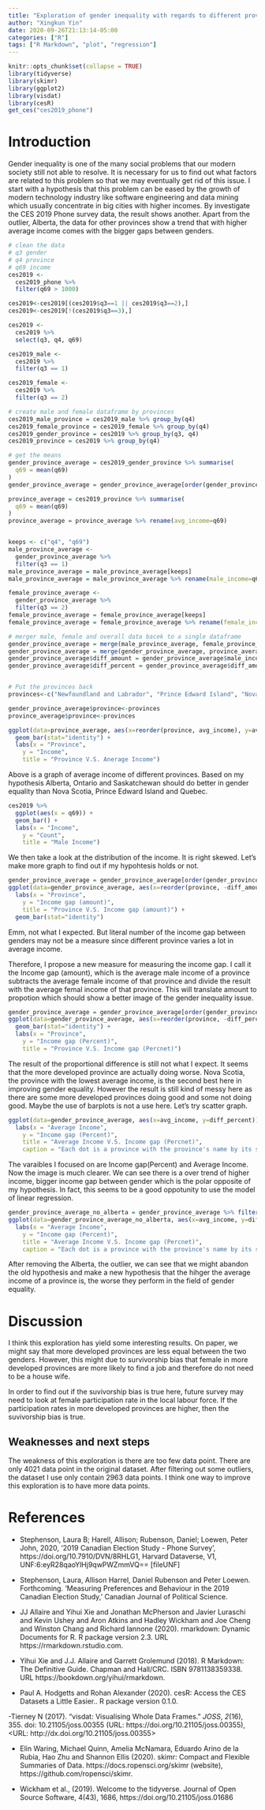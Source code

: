 ```yaml
---
title: "Exploration of gender inequality with regards to different provinces"
author: "Xingkun Yin"
date: 2020-09-26T21:13:14-05:00
categories: ["R"]
tags: ["R Markdown", "plot", "regression"]
---
```


```r
knitr::opts_chunk$set(collapse = TRUE)
library(tidyverse)
library(skimr)
library(ggplot2)
library(visdat)
library(cesR)
get_ces("ces2019_phone")
```

# Introduction

Gender inequality is one of the many social problems that our modern society still  not able to resolve. It is necessary for us to find out what factors are related to this problem so that we may eventually get rid of this issue. I start with a hypothesis that this problem can be eased by the growth of modern technology industry like software engineering and data mining which usually concentrate in big cities with higher incomes. By investigate the CES 2019 Phone survey data, the result shows another. Apart from the outlier, Alberta, the data for other provinces show a trend that with higher average income comes with the bigger gaps between genders.

```r
# clean the data
# q3 gender
# q4 province
# q69 income
ces2019 <- 
  ces2019_phone %>% 
  filter(q69 > 1000)

ces2019<-ces2019[(ces2019$q3==1 || ces2019$q3==2),]
ces2019<-ces2019[!(ces2019$q3==3),]

ces2019 <- 
  ces2019 %>% 
  select(q3, q4, q69)

ces2019_male <- 
  ces2019 %>% 
  filter(q3 == 1)

ces2019_female <- 
  ces2019 %>% 
  filter(q3 == 2)
```


```r
# create male and female dataframe by provinces
ces2019_male_province = ces2019_male %>% group_by(q4)
ces2019_female_province = ces2019_female %>% group_by(q4)
ces2019_gender_province = ces2019 %>% group_by(q3, q4)
ces2019_province = ces2019 %>% group_by(q4)
```


```r
# get the means
gender_province_average = ces2019_gender_province %>% summarise(
  q69 = mean(q69)
)
gender_province_average = gender_province_average[order(gender_province_average$q4),]

province_average = ces2019_province %>% summarise(
  q69 = mean(q69)
)
province_average = province_average %>% rename(avg_income=q69)


keeps <- c("q4", "q69")
male_province_average <- 
  gender_province_average %>% 
  filter(q3 == 1)
male_province_average = male_province_average[keeps]
male_province_average = male_province_average %>% rename(male_income=q69)

female_province_average <- 
  gender_province_average %>% 
  filter(q3 == 2)
female_province_average = female_province_average[keeps]
female_province_average = female_province_average %>% rename(female_income=q69)

# merger male, female and overall data bacek to a single dataframe
gender_province_average = merge(male_province_average, female_province_average, by='q4')
gender_province_average = merge(gender_province_average, province_average, by='q4')
gender_province_average$diff_amount = gender_province_average$male_income - gender_province_average$female_income
gender_province_average$diff_percent = gender_province_average$diff_amount / gender_province_average$female_income


# Put the provinces back
provinces<-c("Newfoundland and Labrador", "Prince Edward Island", "Nova Scotia", "New Brunswick", "Quebec", "Ontario", "Manitoba", "Saskatchewan", "Alberta", " British Columbia")

gender_province_average$province<-provinces
province_average$province<-provinces
```

```r
ggplot(data=province_average, aes(x=reorder(province, avg_income), y=avg_income)) +
  geom_bar(stat="identity") + 
  labs(x = "Province",
    y = "Income",
    title = "Province V.S. Anerage Income")
```

Above is a graph of average income of different provinces. Based on my hypothesis Alberta, Ontario and Saskatchewan should do better in gender equality than Nova Scotia, Prince Edward Island and Quebec.


```r
ces2019 %>% 
  ggplot(aes(x = q69)) +
  geom_bar() + 
  labs(x = "Income",
    y = "Count",
    title = "Male Income")
```

We then take a look at the distribution of the income. It is right skewed.
Let's make more graph to find out if my hypohtesis holds or not.

```r
gender_province_average = gender_province_average[order(gender_province_average$diff_percent),]
ggplot(data=gender_province_average, aes(x=reorder(province, -diff_amount), y=diff_amount)) +
  labs(x = "Province",
    y = "Income gap (amount)",
    title = "Province V.S. Income gap (amount)") + 
  geom_bar(stat="identity")
```


Emm, not what I expected. But literal number of the income gap between genders may not be a measure since different province varies a lot in average income. 

Therefore, I propose a new measure for measuring the income gap. I call it the Income gap (amount), which is the average male income of a province subtracts the average female income of that province and divide the result with the average femal income of that province. This will translate amount to propotion which should show a better image of the gender inequality issue.

```r
gender_province_average = gender_province_average[order(gender_province_average$diff_percent),]
ggplot(data=gender_province_average, aes(x=reorder(province, -diff_percent), y=diff_percent)) +
  geom_bar(stat="identity") + 
  labs(x = "Province",
    y = "Income gap (Percent)",
    title = "Province V.S. Income gap (Percnet)")
```

The result of the proportional difference is still not what I expect. It seems that the more developed province are actually doing worse. Nova Scotia, the province with the lowest average income, is the second best here in improving gender equality. However the result is still kind of messy here as there are some more developed provinces doing good and some not doing good. Maybe the use of barplots is not a use here. Let's try scatter graph.

```r
ggplot(data=gender_province_average, aes(x=avg_income, y=diff_percent)) + geom_point() + geom_text(label=gender_province_average$province) + 
  labs(x = "Average Income",
    y = "Income gap (Percent)",
    title = "Average Income V.S. Income gap (Percnet)",
    caption = "Each dot is a province with the province's name by its side.")

```

The varaibles I focused on are Income gap(Percent) and Average Income.
Now the image is much clearer. We can see there is a over trend of higher income, bigger income gap between gender which is the polar opposite of my hypothesis. In fact, this seems to be a good oppotunity to use the model of linear regression.

```r
gender_province_average_no_alberta = gender_province_average %>% filter(q4 != 9)
ggplot(data=gender_province_average_no_alberta, aes(x=avg_income, y=diff_percent)) + geom_point() + geom_text(label=gender_province_average_no_alberta$province) + geom_smooth(method=lm) + 
  labs(x = "Average Income",
    y = "Income gap (Percent)",
    title = "Average Income V.S. Income gap (Percnet)",
    caption = "Each dot is a province with the province's name by its side.")
```

After removing the Alberta, the outlier, we can see that we might abandon the old hypothesis and make a new hypothesis that the hihger the average income of a province is, the worse they perform in the field of gender equality.


# Discussion

I think this exploration has yield some interesting results. On paper, we might say that more developed provinces are less equal between the two genders. However, this might due to survivorship bias that female in more developed provinces are more likely to find a job and therefore do not need to be a house wife.

In order to find out if the suvivorship bias is true here, future survey may need to look at female participation rate in the local labour force. If the participation rates in more developed provinces are higher, then the suvivorship bias is true.

## Weaknesses and next steps

The weakness of this exploration is there are too few data point. There are only 4021 data point in the original dataset. After filtering out some outliers, the dataset I use only contain 2963 data points. I think one way to improve this exploration is to have more data points.






# References

- Stephenson, Laura B; Harell, Allison; Rubenson, Daniel; Loewen, Peter John, 2020, '2019 Canadian Election Study - Phone Survey', https://doi.org/10.7910/DVN/8RHLG1, Harvard Dataverse, V1, UNF:6:eyR28qaoYlHj9qwPWZmmVQ== [fileUNF]

- Stephenson, Laura, Allison Harrel, Daniel Rubenson and Peter Loewen. Forthcoming. 'Measuring Preferences and Behaviour in the 2019 Canadian Election Study,' Canadian Journal of Political Science.

- JJ Allaire and Yihui Xie and Jonathan McPherson and Javier Luraschi and Kevin Ushey and Aron
Atkins and Hadley Wickham and Joe Cheng and Winston Chang and Richard Iannone (2020). rmarkdown:
Dynamic Documents for R. R package version 2.3. URL https://rmarkdown.rstudio.com.

- Yihui Xie and J.J. Allaire and Garrett Grolemund (2018). R Markdown: The Definitive Guide.
Chapman and Hall/CRC. ISBN 9781138359338. URL https://bookdown.org/yihui/rmarkdown.

- Paul A. Hodgetts and Rohan Alexander (2020). cesR: Access the CES Datasets a Little Easier.. R
package version 0.1.0.

-Tierney N (2017). “visdat: Visualising Whole Data Frames.” _JOSS_, *2*(16), 355. doi:
10.21105/joss.00355 (URL: https://doi.org/10.21105/joss.00355), <URL:
http://dx.doi.org/10.21105/joss.00355>

- Elin Waring, Michael Quinn, Amelia McNamara, Eduardo Arino de la Rubia, Hao Zhu and Shannon
Ellis (2020). skimr: Compact and Flexible Summaries of Data. https://docs.ropensci.org/skimr
(website), https://github.com/ropensci/skimr.

- Wickham et al., (2019). Welcome to the tidyverse. Journal of Open Source Software, 4(43), 1686,
https://doi.org/10.21105/joss.01686

